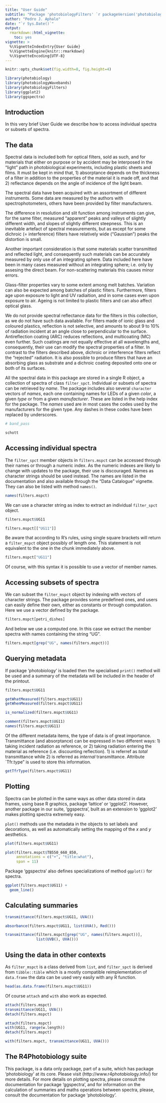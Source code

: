```yaml
---
title: "User Guide"
subtitle: "Package 'photobiologyFilters' `r packageVersion('photobiologyFilters')` "
author: "Pedro J. Aphalo"
date: "`r Sys.Date()`"
output: 
  rmarkdown::html_vignette:
    toc: yes
vignette: >
  %\VignetteIndexEntry{User Guide}
  %\VignetteEngine{knitr::rmarkdown}
  %\VignetteEncoding{UTF-8}
---
```


```r
knitr::opts_chunk$set(fig.width=8, fig.height=4)
```

```r
library(photobiology)
library(photobiologyWavebands)
library(photobiologyFilters)
library(ggplot2)
library(ggspectra)
```

## Introduction

In this very brief User Guide we describe how to access individual spectra or
subsets of spectra.

## The data

Spectral data is included both for optical filters, sold as such, and for
materials that either on purpose or by accident may be interposed in the "light"
path in photobiological experiments, including plastic sheets and films. It must
be kept in mind that, 1) absorptance depends on the thickness of a filter in
addition to the properties of the material it is made off, and that 2) reflectance 
depends on the angle of incidence of the light beam. 

The spectral data have been acquired with an assortment of different
instruments. Some data are measured by the authors with spectrophotometers,
others have been provided by filter manufacturers.

The difference in resolution and slit function among instruments can give, for
the same filter, measured "apparent" peaks and valleys of slightly different
width, and slopes of slightly different steepness. This is an inevitable
artefact of spectral measurements, but as except for some dichroic (=
interference) filters have relatively wide ("Gaussian") peaks the distortion is
small.

Another important consideration is that some materials scatter transmitted and
reflected light, and consequently such materials can be accurately measured by
only use of an integrating sphere. Data included here have been in many cases
measured without an integrating sphere; i.e. only by assesing the direct beam.
For non-scattering materials this causes minor errors.

Glass-filter properties vary to some extent among melt batches. Variation can
also be expected among batches of plastic filters. Furthermore, filters age
upon exposure to light and UV radiaition, and in some cases even upon
exposure to air. Ageing is not limited to plastic filters and can also affect
optical glass.

We do not provide spectral reflectance data for the filters in this collection,
as we do not have such data available. For filters made of ionic glass and 
coloured plastics, reflection is not selective, and amounts to about 9 to 10\%
of radiation incident at an angle close to perpendicular to the surface.
Antireflection coating (ARC) reduces reflections, and multicoating (MC) even
further. Such coatings are not equally effective at all wavelengths and, 
consequently, their use can modify the spectral properties of a filter. In
contrast to the filters described above, dichroic or interference filters
reflect the "rejected" radiation. It is also possible to produce filters that
have an absorbing glass as substrate and a dichroic coating deposited onto
one or both of its surfaces.

All the spectral data in this package are stored in a single R object, a
collection of spectra of class `filter_spct`. Individual or subsets of spectra
can be retrieved by _name_. The package includes also several `character`
vectors of _names_, each one containing names for LEDs of a given _color_, a
given _type_ or from a given _manufacturer_. These are listed in the help index
for the package. The _names_ used are in most cases the codes used by the
manufacturers for the given type. Any dashes in these codes have been replaced
by underscores.

```r
# band_pass
```

```r
schott
```

## Accessing individual spectra

The `filter_spct` member objects in `filters.mspct` can be accessed through their
names or through a numeric index. As the numeric indexes are likely to change 
with updates to the package, their use is discouraged. Names as character
strings should be used instead. The names are listed in the documentation
and also available through the "Data Catalogue" vignette. They can also be
listed with method `names()`.

```r
names(filters.mspct)
```

We can use a character string as index to extract an individual `filter_spct`
object.

```r
filters.mspct$UG11
```

```r
filters.mspct[["UG11"]]
```

Be aware that according to R's rules, using single square brackets will return
a `filter_mspct` object possibly of length one. This statement is not equivalent
to the one in the chunk immediately above.

```r
filters.mspct["UG11"]
```

Of course, with this syntax it is possible to use a vector of member names.

## Accessing subsets of spectra

We can subset the `filter_mspct` object by indexing with vectors of character
strings. The package provides some predefined ones, and users can easily
define their own, either as constants or through computation. Here we use
a vector defined by the package.

```r
filters.mspct[petri_dishes]
```

And below we use a computed one. In this case we extract the member spectra
with names containing the string "UG".

```r
filters.mspct[grep("UG", names(filters.mspct))]
```

## Querying metadata

If package 'photobiology' is loaded then the specialised `print()` method will be
used and a summary of the metadata will be included in the header of the
printout.

```r
filters.mspct$UG11
```

```r
getWhatMeasured(filters.mspct$UG11)
getWhenMeasured(filters.mspct$UG11)
```

```r
is_normalized(filters.mspct$UG11)
```

```r
comment(filters.mspct$UG11)
names(filters.mspct$UG11)
```

Of the different metadata items, the type of data is of great importance.
Transmittance (and absorptance) can be expressed in two different ways: 
1) taking incident radiation as reference, or 2) taking radiation entering
the material as reference (i.e. discounting reflection). 1) is referref as
_total_ transmittance while 2) is referred as _internal_ transmittance.
Attribute `Tfr.type" is used to store this information.

```r
getTfrType(filters.mspct$UG11)
```

## Plotting

Spectra can be plotted in the same ways as other data stored in
data frames, using base R graphics, package 'lattice' or 'ggplot2'. However, another
package in our suite, 'ggspectra', built as an extension to 'ggplot2' makes 
plotting spectra extremely easy.

`plot()` methods use the metadata in the objects to set labels and decorations,
as well as automatically setting the mapping of the _x_ and _y_ aesthetics.

```r
plot(filters.mspct$UG11)
```

```r
plot(filters.mspct$TB550_660_850, 
     annotations = c("+", "title:what"), 
     span = 11)
```

Package 'ggspectra' also defines specializations of method `ggplot()` for 
spectra.

```r
ggplot(filters.mspct$UG11) +
  geom_line()
```

## Calculating summaries

```r
transmittance(filters.mspct$UG11, UVA())
```
```r
absorbance(filters.mspct$UG11, list(UVA(), Red()))
```

```r
transmittance(filters.mspct[grep("UG", names(filters.mspct))], 
              list(UVB(), UVA()))
```

## Using the data in other contexts

As `filter_mspct` is a class derived from `list`, and `filter_spct` is derived from
`tibble::tible` which is a mostly compatible reimplementation of `data.frame` the
data can be used very easily with any R function.

```r
head(as.data.frame(filters.mspct$UG11))
```

Of course `attach` and `with` also work as expected.
```r
attach(filters.mspct)
transmittance(UG11, UVA())
detach(filters.mspct)
```
```r
attach(filters.mspct)
with(UG11, range(w.length))
detach(filters.mspct)
```

```r
with(filters.mspct, transmittance(UG11, UVA()))
```

## The R4Photobiology suite

This package, is a data only package, part of a suite, which has package 
'photobiology' at its core. Please visit (http://www.r4photobiology.info/) 
for more details. For more details on plotting spectra, please consult the 
documentation for package 'ggspectra', and for information on the calculation 
of summaries and maths operations  between spectra, please, consult the 
documentation for package 'photobiology'.




